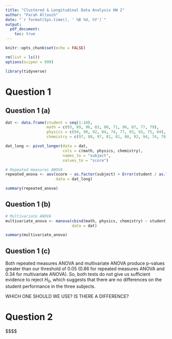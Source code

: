 ```yaml
---
title: "Clustered & Longitudinal Data Analysis HW 2"
author: "Farah Allouch"
date: "`r format(Sys.time(), ' %B %d, %Y')`"
output: 
  pdf_document:
    toc: true
---
```


```r
knitr::opts_chunk$set(echo = FALSE)

rm(list = ls())
options(scipen = 999)

library(tidyverse)
```

\newpage

# Question 1
## Question 1 (a)
```r
dat <- data.frame(student = seq(1:10),
                  math = c(93, 89, 96, 83, 80, 71, 96, 87, 77, 79),
                  physics = c(94, 90, 92, 84, 74, 77, 93, 93, 75, 84),
                  chemistry = c(97, 88, 97, 81, 81, 80, 92, 94, 74, 76))

dat_long <- pivot_longer(data = dat,
                         cols = c(math, physics, chemistry),
                         names_to = "subject",
                         values_to = "score")

# Repeated measures ANOVA
repeated_anova <- aov(score ~ as.factor(subject) + Error(student / as.factor(subject)),
                      data = dat_long)

summary(repeated_anova)
```

## Question 1 (b)
```r
# Multivariate ANOVA
multivariate_anova <- manova(cbind(math, physics, chemistry) ~ student,
                             data = dat)

summary(multivariate_anova)
```

## Question 1 (c)
Both repeated measures ANOVA and multivariate ANOVA produce p-values greater than our threshold of 0.05 (0.86 for repeated measures ANOVA and 0.34 for multivariate ANOVA). So, both tests do not give us sufficient evidence to reject $H_0$, which suggests that there are no differences on the student performance in the three subjects.

WHICH ONE SHOULD WE USE? IS THERE A DIFFERENCE?

\newpahe
# Question 2
$$$$